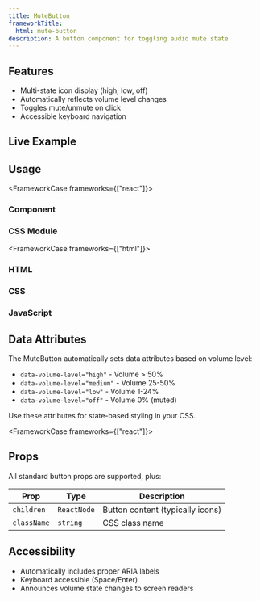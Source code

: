 ```yaml
---
title: MuteButton
frameworkTitle:
  html: mute-button
description: A button component for toggling audio mute state
---
```



## Features

- Multi-state icon display (high, low, off)
- Automatically reflects volume level changes
- Toggles mute/unmute on click
- Accessible keyboard navigation

## Live Example

<Container>
  <MuteButtonDemo client:load />
</Container>

## Usage

<FrameworkCase frameworks={["react"]}>

### Component

<ServerCode code={componentModuleStr} lang="tsx" />

### CSS Module
<ServerCode code={cssModuleStr} lang="css" />

</FrameworkCase>

<FrameworkCase frameworks={["html"]}>

### HTML

<ServerCode code={htmlStr} lang="html" />

### CSS

<ServerCode code={htmlCssStr} lang="css" />

### JavaScript

<ServerCode code={htmlJsStr} lang="js" />

</FrameworkCase>

## Data Attributes

The MuteButton automatically sets data attributes based on volume level:

- `data-volume-level="high"` - Volume > 50%
- `data-volume-level="medium"` - Volume 25-50%
- `data-volume-level="low"` - Volume 1-24%
- `data-volume-level="off"` - Volume 0% (muted)

Use these attributes for state-based styling in your CSS.

<FrameworkCase frameworks={["react"]}>

## Props

All standard button props are supported, plus:

| Prop | Type | Description |
|------|------|-------------|
| `children` | `ReactNode` | Button content (typically icons) |
| `className` | `string` | CSS class name |

</FrameworkCase>

## Accessibility

- Automatically includes proper ARIA labels
- Keyboard accessible (Space/Enter)
- Announces volume state changes to screen readers
